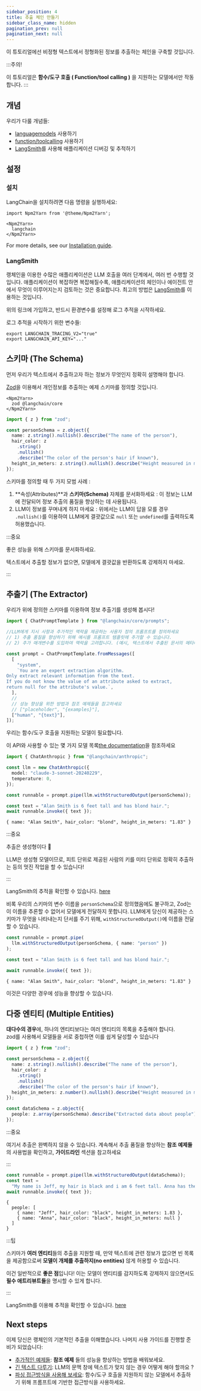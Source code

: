 ```yaml
---
sidebar_position: 4
title: 추출 체인 만들기
sidebar_class_name: hidden
pagination_prev: null
pagination_next: null
---
```


이 튜토리얼에선 비정형 텍스트에서 정형화된 정보를 추출하는 체인을 구축할 것입니다.

:::주의!

이 튜토리얼은 **함수/도구 호출 ( Function/tool calling )** 을 지원하는 모델에서만 작동합니다.
:::

## 개념

우리가 다룰 개념들: 
- [languagemodels](../../docs/concepts/#chat-models) 사용하기
- [function/toolcalling](../../docs/concepts/#function-tool-calling) 사용하기
- [LangSmith](../../docs/concepts/#langsmith)를 사용해 애플리케이션 디버깅 및 추적하기

## 설정

### 설치

LangChain을 설치하려면 다음 명령을 실행하세요:

```mdx-code-block
import Npm2Yarn from '@theme/Npm2Yarn';

<Npm2Yarn>
  langchain
</Npm2Yarn>
```

For more details, see our [Installation
guide](../../docs/how_to/installation/).

### LangSmith


랭체인을 이용한 수많은 애플리케이션은 LLM 호출을 여러 단계에서, 여러 번 수행할 것입니다.
애플리케이션이 복잡하면 복잡해질수록, 애플리케이션의 체인이나 에이전트 안에서 무엇이 이루어지는지 검토하는 것은 중요합니다.
최고의 방법은 [LangSmith](https://smith.langchain.com)를 이용하는 것입니다.

위의 링크에 가입하고, 반드시 환경변수를 설정해 로그 추적을 시작하세요.

로그 추적을 시작하기 위한 변수들:

```shell
export LANGCHAIN_TRACING_V2="true"
export LANGCHAIN_API_KEY="..."
```

## 스키마 (The Schema)

먼저 우리가 텍스트에서 추출하고자 하는 정보가 무엇인지 정확히 설명해야 합니다.

[Zod](https://zod.dev)을 이용해서 개인정보를 추출하는 예제 스키마를 정의할 것입니다.

```mdx-code-block
<Npm2Yarn>
  zod @langchain/core
</Npm2Yarn>
```

```typescript
import { z } from "zod";

const personSchema = z.object({
  name: z.string().nullish().describe("The name of the person"),
  hair_color: z
    .string()
    .nullish()
    .describe("The color of the person's hair if known"),
  height_in_meters: z.string().nullish().describe("Height measured in meters"),
});
```

스키마를 정의할 때 두 가지 모범 사례 :

1. **속성(Attributes)**과 **스키마(Schema)** 자체를 문서화하세요 : 이 정보는 LLM에 전달되어 정보 추출의 품질을 향상하는 데 사용됩니다.
2.  LLM이 정보를 꾸며내게 하지 마세요 : 위에서는 LLM이 답을 모를 경우 `.nullish()`를 이용하여 LLM에게 결괏값으로 `null` 또는 `undefined`를 출력하도록 허용했습니다.

:::중요

좋은 성능을 위해 스키마를 문서화하세요. 

텍스트에서 추출할 정보가 없으면, 모델에게 결괏값을 반환하도록 강제하지 마세요.

:::

## 추출기 (The Extractor)

우리가 위에 정의한 스키마를 이용하여 정보 추출기를 생성해 봅시다!

```typescript
import { ChatPromptTemplate } from "@langchain/core/prompts";

//LLM에게 지시 사항과 추가적인 맥락을 제공하는 사용자 정의 프롬프트를 정의하세요
// 1) 추출 품질을 향상하기 위해 예시를 프롬프트 템플릿에 추가할 수 있습니다.
// 2) 추가 매개변수를 도입하여 맥락을 고려합니다. (예시, 텍스트에서 추출된 문서의 메타데이터를 포함하여)

const prompt = ChatPromptTemplate.fromMessages([
  [
    "system",
    `You are an expert extraction algorithm.
Only extract relevant information from the text.
If you do not know the value of an attribute asked to extract,
return null for the attribute's value.`,
  ],
  // 
  // 성능 향상을 위한 방법과 참조 예제들을 참고하세요  
  // ["placeholder", "{examples}"],
  ["human", "{text}"],
]);
```

우리는 함수/도구 호출을 지원하는 모델이 필요합니다.

이 API와 사용할 수 있는 몇 가지 모델 목록[the
documentation](../../docs/concepts#function-tool-calling)을 참조하세요

```typescript
import { ChatAnthropic } from "@langchain/anthropic";

const llm = new ChatAnthropic({
  model: "claude-3-sonnet-20240229",
  temperature: 0,
});

const runnable = prompt.pipe(llm.withStructuredOutput(personSchema));

const text = "Alan Smith is 6 feet tall and has blond hair.";
await runnable.invoke({ text });
```

```text
{ name: "Alan Smith", hair_color: "blond", height_in_meters: "1.83" }
```

:::중요

추출은 생성형이다 🤯

LLM은 생성형 모델이므로, 피트 단위로 제공된 사람의 키를 미터 단위로 정확히 추출하는 등의 멋진 작업을 할 수 있습니다!


:::

LangSmith의 추적을 확인할 수 있습니다.
[here](https://smith.langchain.com/public/3d44b7e8-e7ca-4e02-951d-3290ccc89d64/r)

비록 우리의 스키마의 변수 이름을 `personSchema`으로 정의했음에도 불구하고, Zod는 이 이름을 추론할 수 없어서 모델에게 전달하지 못합니다. LLM에게
당신이 제공하는 스키마가 무엇을 나타내는지 단서를 주기 위해, `withStructuredOutput()`에 이름을 전달할 수 있습니다.

```typescript
const runnable = prompt.pipe(
  llm.withStructuredOutput(personSchema, { name: "person" })
);

const text = "Alan Smith is 6 feet tall and has blond hair.";

await runnable.invoke({ text });
```

```text
{ name: "Alan Smith", hair_color: "blond", height_in_meters: "1.83" }
```

이것은 다양한 경우에 성능을 향상할 수 있습니다.

## 다중 엔티티 (Multiple Entities)

**대다수의 경우**에, 하나의 엔티티보다는 여러 엔티티의 목록을 추출해야 합니다.  
zod를 사용해서 모델들을 서로 중첩하면 이를 쉽게 달성할 수 있습니다

```typescript
import { z } from "zod";

const personSchema = z.object({
  name: z.string().nullish().describe("The name of the person"),
  hair_color: z
    .string()
    .nullish()
    .describe("The color of the person's hair if known"),
  height_in_meters: z.number().nullish().describe("Height measured in meters"),
});

const dataSchema = z.object({
  people: z.array(personSchema).describe("Extracted data about people"),
});
```

:::중요

여기서 추출은 완벽하지 않을 수 있습니다. 
계속해서 추출 품질을 향상하는 **참조 예제들**의 사용법을 확인하고, **가이드라인** 섹션을 참고하세요

:::

```typescript
const runnable = prompt.pipe(llm.withStructuredOutput(dataSchema));
const text =
  "My name is Jeff, my hair is black and i am 6 feet tall. Anna has the same color hair as me.";
await runnable.invoke({ text });
```

```text
{
  people: [
    { name: "Jeff", hair_color: "black", height_in_meters: 1.83 },
    { name: "Anna", hair_color: "black", height_in_meters: null }
  ]
}
```

:::팁

스키마가 **여러 엔티티**들의 추출을 지원할 때, 만약 텍스트에 관련 정보가 없으면 빈 목록을 제공함으로써 
**모델이 개체를 추출하지(no entities)** 않게 허용할 수 있습니다.

이건 일반적으로 **좋은 점**입니다! 
이는 모델이 엔티티를 감지하도록 강제하지 않으면서도 **필수 애트리뷰트들**을 명시할 수 있게 합니다.

:::

LangSmith를 이용해 추적을 확인할 수 있습니다.
[here](https://smith.langchain.com/public/272096ab-9ac5-43f9-aa00-3b8443477d17/r)

## Next steps

이제 당신은 랭체인의 기본적인 추출을 이해했습니다. 
나머지 사용 가이드를 진행할 준비가 되었습니다:

- [추가적인 예제들](../../docs/how_to/extraction_examples): 
  **참조 예제** 들의 성능을 향상하는 방법을 배워보세요.
- [긴 텍스트 다루기](../../docs/how_to/extraction_long_text): 
  LLM의 문맥 창에 텍스트가 맞지 않는 경우 어떻게 해야 할까요 ?
- [파싱 접근방식을 사용해 보세요](../../docs/how_to/extraction_parse): 
  함수/도구 호출을 지원하지 않는 모델에서 추출하기 위해 프롬프트에 기반한 접근방식을 사용하세요. 
